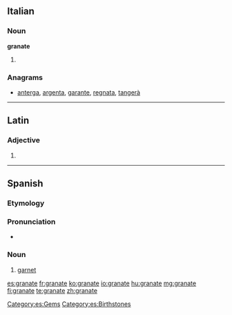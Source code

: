 ==Italian==

===Noun===
'''granate''' {{f}}

# {{plural of|granata|lang=it}}

===Anagrams===
* [[anterga#Italian|anterga]], [[argenta#Italian|argenta]], [[garante#Italian|garante]], [[regnata#Italian|regnata]], [[tangerà#Italian|tangerà]]

----

==Latin==

===Adjective===
{{la-adj-form|granāte}}

# {{inflection of|granatus|granātus|voc|m|s|lang=la}}

----

==Spanish==
{{wikipedia|lang=es|Granate (mineral)}}
===Etymology===
{{rfe|lang=es}}

===Pronunciation===
* {{IPA|/ɡɾa̠ˈna̠te̞/|lang=es}}

===Noun===
{{es-noun|m}}

# [[garnet]]

[[Category:es:Gems]]
[[Category:es:Birthstones]]

[[es:granate]]
[[fr:granate]]
[[ko:granate]]
[[io:granate]]
[[hu:granate]]
[[mg:granate]]
[[fi:granate]]
[[te:granate]]
[[zh:granate]]